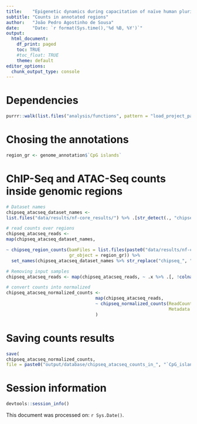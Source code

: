 ```yaml
---
title:    "Epigenetic dynamics during capacitation of naïve human pluripotent stem cells"
subtitle: "Counts in annotated regions"
author:   "João Pedro Agostinho de Sousa"
date:     "Date: `r format(Sys.time(),'%d %B, %Y')`"
output:
  html_document:
    df_print: paged
    toc: TRUE
    #toc_float: TRUE
    theme: default
editor_options:
  chunk_output_type: console
---
```


# Dependencies
```r

purrr::walk(list.files("analysis/functions", pattern = "load_project_packages", full.names = T), source)

```

# Chosing the annotations
```r

region_gr <- genome_annotation$`CpG islands`

```

# ChIP-Seq and ATAC-Seq counts inside genomic regions
```r

# Dataset names
chipseq_atacseq_dataset_names <- 
list.files("data/results/nf-core_results/") %>% .[str_detect(., "chipseq|atacseq")]

# read counts over regions
chipseq_atacseq_reads <-
map(chipseq_atacseq_dataset_names,

~ chipseq_region_counts(bamFiles = list.files(paste0("data/results/nf-core_results/", .x, "/bwa/mergedLibrary"), full.names = TRUE, pattern = 'bam$'), 
                        gr_object = region_gr)) %>%
  set_names(chipseq_atacseq_dataset_names %>% str_replace("chipseq_", "") %>% str_replace("atacseq", "ATAC-Seq"))

# Removing input samples
chipseq_atacseq_reads <- map(chipseq_atacseq_reads, ~ .x %>% .[, !colnames(.) %in% "INPUT_rep1"])

# convert counts into normalized
chipseq_atacseq_normalized_counts <-
                                  map(chipseq_atacseq_reads,
                                  ~ chipseq_normalized_counts(ReadCounts = .x,
                                                              Metadata   = RNAseq_metadata)
                                  )

```

# Saving counts results
```r

save(
chipseq_atacseq_normalized_counts,
file = paste0("output/database/chipseq_atacseq_counts_in_", "`CpG_islands`", ".RData"))

```

# Session information
```r

devtools::session_info()

```

This document was processed on: `r Sys.Date()`.